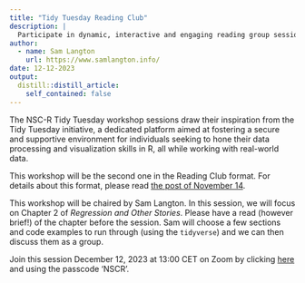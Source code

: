 ```yaml
---
title: "Tidy Tuesday Reading Club"
description: |
  Participate in dynamic, interactive and engaging reading group sessions to explore the world of data analysis.
author:
  - name: Sam Langton
    url: https://www.samlangton.info/
date: 12-12-2023
output:
  distill::distill_article:
    self_contained: false
---
```


The NSC-R Tidy Tuesday workshop sessions draw their inspiration from the Tidy Tuesday initiative, a dedicated platform aimed at fostering a secure and supportive environment for individuals seeking to hone their data processing and visualization skills in R, all while working with real-world data.



This workshop will be the second one in the Reading Club format. For details about this format, please read [the post of November 14](https://nscrweb.netlify.app/posts/2023-11-14-nsc-r-workshop-ros/). 

This workshop will be chaired by Sam Langton. In this session, we will focus on Chapter 2 of *Regression and Other Stories*. Please have a read (however brief!) of the chapter before the session. Sam will choose a few sections and code examples to run through (using the `tidyverse`) and we can then discuss them as a group.

Join this session December 12, 2023 at 13:00 CET on Zoom by clicking [here](https://us02web.zoom.us/j/4539912989) and using the passcode 'NSCR'.